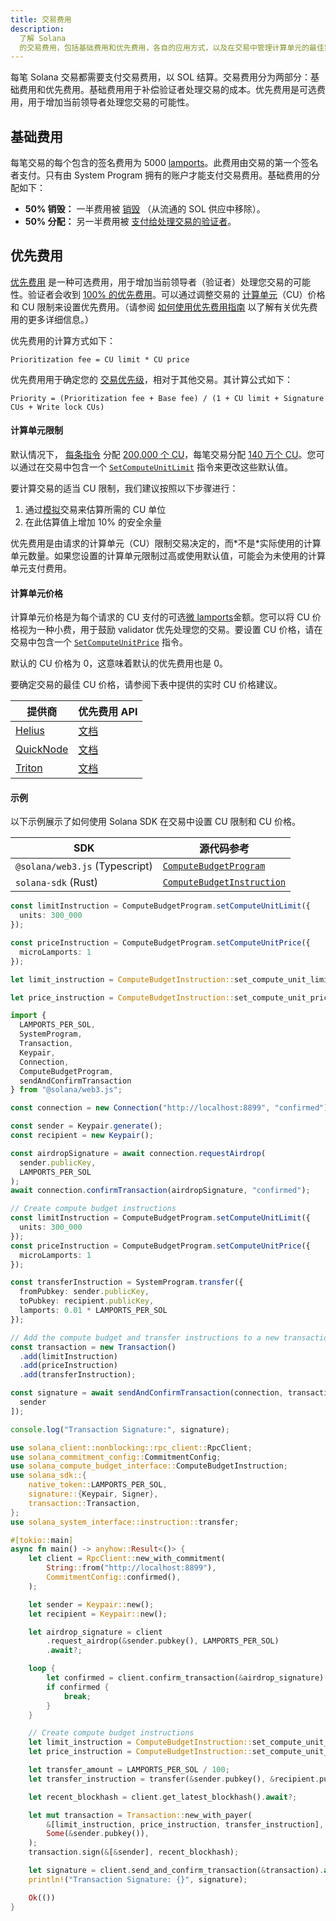 ```yaml
---
title: 交易费用
description:
  了解 Solana
  的交易费用，包括基础费用和优先费用，各自的应用方式，以及在交易中管理计算单元的最佳实践。
---
```


每笔 Solana 交易都需要支付交易费用，以 SOL 结算。交易费用分为两部分：基础费用和优先费用。基础费用用于补偿验证者处理交易的成本。优先费用是可选费用，用于增加当前领导者处理您交易的可能性。

## 基础费用

每笔交易的每个包含的签名费用为 5000
[lamports](/docs/references/terminology#lamport)。此费用由交易的第一个签名者支付。只有由 System
Program 拥有的账户才能支付交易费用。基础费用的分配如下：

- **50% 销毁：** 一半费用被
  [销毁](https://github.com/anza-xyz/agave/blob/v2.1.13/sdk/fee-calculator/src/lib.rs#L70)
  （从流通的 SOL 供应中移除）。
- **50% 分配：** 另一半费用被
  [支付给处理交易的验证者](https://github.com/anza-xyz/agave/blob/e621336acad4f5d6e5b860eaa1b074b01c99253c/runtime/src/bank/fee_distribution.rs#L58-L62)。

## 优先费用

[优先费用](https://github.com/anza-xyz/agave/blob/v2.2.14/compute-budget/src/compute_budget_limits.rs#L47-L48)
是一种可选费用，用于增加当前领导者（验证者）处理您交易的可能性。验证者会收到
[100% 的优先费用](https://github.com/solana-foundation/solana-improvement-documents/blob/main/proposals/0096-reward-collected-priority-fee-in-entirety.md)。可以通过调整交易的
[计算单元](/docs/references/terminology#compute-units)（CU）价格和 CU 限制来设置优先费用。（请参阅
[如何使用优先费用指南](/developers/guides/advanced/how-to-use-priority-fees)
以了解有关优先费用的更多详细信息。）

优先费用的计算方式如下：

```text title="Prioritization fee formula"
Prioritization fee = CU limit * CU price
```

优先费用用于确定您的
[交易优先级](https://github.com/anza-xyz/agave/blob/v2.2.14/core/src/banking_stage/transaction_scheduler/receive_and_buffer.rs#L646)，相对于其他交易。其计算公式如下：

```text title="Transaction priority formula"
Priority = (Prioritization fee + Base fee) / (1 + CU limit + Signature CUs + Write lock CUs)
```

#### 计算单元限制

默认情况下，
[每条指令](https://github.com/anza-xyz/agave/blob/v2.1.13/compute-budget/src/compute_budget.rs#L149-L197)
分配
[200,000 个 CU](https://github.com/anza-xyz/agave/blob/v2.1.13/compute-budget/src/compute_budget_limits.rs#L10)，每笔交易分配
[140 万个 CU](https://github.com/anza-xyz/agave/blob/v2.1.13/compute-budget/src/compute_budget_limits.rs#L14)。您可以通过在交易中包含一个
[`SetComputeUnitLimit`](https://github.com/anza-xyz/agave/blob/v2.1.13/sdk/src/compute_budget.rs#L42-L44)
指令来更改这些默认值。

要计算交易的适当 CU 限制，我们建议按照以下步骤进行：

1. 通过[模拟](/developers/guides/advanced/how-to-request-optimal-compute)交易来估算所需的 CU 单位
2. 在此估算值上增加 10% 的安全余量

<Callout type="warn">
  优先费用是由请求的计算单元（CU）限制交易决定的，而*不是*实际使用的计算单元数量。如果您设置的计算单元限制过高或使用默认值，可能会为未使用的计算单元支付费用。
</Callout>

#### 计算单元价格

计算单元价格是为每个请求的 CU 支付的可选[微 lamports](/docs/references/terminology#micro-lamports)金额。您可以将 CU 价格视为一种小费，用于鼓励 validator 优先处理您的交易。要设置 CU 价格，请在交易中包含一个
[`SetComputeUnitPrice`](https://github.com/anza-xyz/agave/blob/v2.1.13/sdk/src/compute_budget.rs#L48-L50)
指令。

<Callout>默认的 CU 价格为 0，这意味着默认的优先费用也是 0。</Callout>

要确定交易的最佳 CU 价格，请参阅下表中提供的实时 CU 价格建议。

| 提供商                                  | 优先费用 API                                                             |
| --------------------------------------- | ------------------------------------------------------------------------ |
| [Helius](https://www.helius.dev/)       | [文档](https://docs.helius.dev/solana-apis/priority-fee-api)             |
| [QuickNode](https://www.quicknode.com/) | [文档](https://marketplace.quicknode.com/add-on/solana-priority-fee)     |
| [Triton](https://triton.one/)           | [文档](https://docs.triton.one/chains/solana/improved-priority-fees-api) |

#### 示例

以下示例展示了如何使用 Solana SDK 在交易中设置 CU 限制和 CU 价格。

| SDK                            | 源代码参考                                                                                                                     |
| ------------------------------ | ------------------------------------------------------------------------------------------------------------------------------ |
| `@solana/web3.js` (Typescript) | [`ComputeBudgetProgram`](https://github.com/solana-foundation/solana-web3.js/blob/v1.98.0/src/programs/compute-budget.ts#L218) |
| `solana-sdk` (Rust)            | [`ComputeBudgetInstruction`](https://github.com/anza-xyz/agave/blob/v2.1.13/sdk/src/compute_budget.rs#L17-L31)                 |

<CodeTabs storage="compute-budget">

```ts !! title="Typescript"
const limitInstruction = ComputeBudgetProgram.setComputeUnitLimit({
  units: 300_000
});

const priceInstruction = ComputeBudgetProgram.setComputeUnitPrice({
  microLamports: 1
});
```

```rust !! title="Rust"
let limit_instruction = ComputeBudgetInstruction::set_compute_unit_limit(300_000);

let price_instruction = ComputeBudgetInstruction::set_compute_unit_price(1);
```

</CodeTabs>

<CodeTabs storage="compute-budget" flags="r">

```ts !! title="Typescript"
import {
  LAMPORTS_PER_SOL,
  SystemProgram,
  Transaction,
  Keypair,
  Connection,
  ComputeBudgetProgram,
  sendAndConfirmTransaction
} from "@solana/web3.js";

const connection = new Connection("http://localhost:8899", "confirmed");

const sender = Keypair.generate();
const recipient = new Keypair();

const airdropSignature = await connection.requestAirdrop(
  sender.publicKey,
  LAMPORTS_PER_SOL
);
await connection.confirmTransaction(airdropSignature, "confirmed");

// Create compute budget instructions
const limitInstruction = ComputeBudgetProgram.setComputeUnitLimit({
  units: 300_000
});
const priceInstruction = ComputeBudgetProgram.setComputeUnitPrice({
  microLamports: 1
});

const transferInstruction = SystemProgram.transfer({
  fromPubkey: sender.publicKey,
  toPubkey: recipient.publicKey,
  lamports: 0.01 * LAMPORTS_PER_SOL
});

// Add the compute budget and transfer instructions to a new transaction
const transaction = new Transaction()
  .add(limitInstruction)
  .add(priceInstruction)
  .add(transferInstruction);

const signature = await sendAndConfirmTransaction(connection, transaction, [
  sender
]);

console.log("Transaction Signature:", signature);
```

```rust !! title="Rust"
use solana_client::nonblocking::rpc_client::RpcClient;
use solana_commitment_config::CommitmentConfig;
use solana_compute_budget_interface::ComputeBudgetInstruction;
use solana_sdk::{
    native_token::LAMPORTS_PER_SOL,
    signature::{Keypair, Signer},
    transaction::Transaction,
};
use solana_system_interface::instruction::transfer;

#[tokio::main]
async fn main() -> anyhow::Result<()> {
    let client = RpcClient::new_with_commitment(
        String::from("http://localhost:8899"),
        CommitmentConfig::confirmed(),
    );

    let sender = Keypair::new();
    let recipient = Keypair::new();

    let airdrop_signature = client
        .request_airdrop(&sender.pubkey(), LAMPORTS_PER_SOL)
        .await?;

    loop {
        let confirmed = client.confirm_transaction(&airdrop_signature).await?;
        if confirmed {
            break;
        }
    }

    // Create compute budget instructions
    let limit_instruction = ComputeBudgetInstruction::set_compute_unit_limit(300_000);
    let price_instruction = ComputeBudgetInstruction::set_compute_unit_price(1);

    let transfer_amount = LAMPORTS_PER_SOL / 100;
    let transfer_instruction = transfer(&sender.pubkey(), &recipient.pubkey(), transfer_amount);

    let recent_blockhash = client.get_latest_blockhash().await?;

    let mut transaction = Transaction::new_with_payer(
        &[limit_instruction, price_instruction, transfer_instruction],
        Some(&sender.pubkey()),
    );
    transaction.sign(&[&sender], recent_blockhash);

    let signature = client.send_and_confirm_transaction(&transaction).await?;
    println!("Transaction Signature: {}", signature);

    Ok(())
}
```

</CodeTabs>
